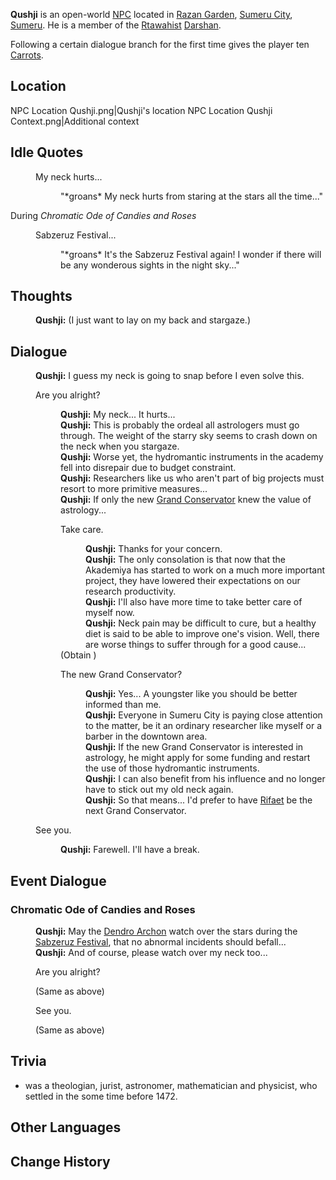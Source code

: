 {{Meta
<!-- Remove this template after adding the missing info -->
|missing_NPC_profile  = yes
}}
{{Character Infobox
|type             = Open-World NPC
|image            = NPC Qushji.png
|region           = Sumeru
|location         = Sumeru
|affiliation      = Rtawahist
|title            = Researcher
|voiceEN          = 
|voiceCN          = 
|voiceJP          = 
|dialoguereward   = {{Card|Carrot|10}}
}}
'''Qushji''' is an open-world [[NPC]] located in [[Razan Garden]], [[Sumeru City]], [[Sumeru]]. He is a member of the [[Rtawahist]] [[Darshan]].

Following a certain dialogue branch for the first time gives the player ten [[Carrot]]s.

==Location==
<gallery>
NPC Location Qushji.png|Qushji's location
NPC Location Qushji Context.png|Additional context
</gallery>
<!--
==Profile==
<!~~ Detailed story/lore information goes here. ~~>
''(To be added.)''

===Appearance===
<!~~ Keep appearance section short and concise. Limit to 2 paragraphs with 3-4 sentences each. ~~>
''(To be added.)''

==Quests and Events==
{{Quests and Events}}
-->
==Idle Quotes==
{{Dialogue Start}}
:{{DIcon|Idle}} My neck hurts...
::{{A|VO Qushji 01.ogg}} "*groans* My neck hurts from staring at the stars all the time..."
{{Dialogue End}}

;During ''Chromatic Ode of Candies and Roses''
{{Dialogue Start}}
:{{DIcon|Idle}} Sabzeruz Festival...
::{{A|VO Qushji Chromatic Ode of Candies and Roses 01.ogg}} "*groans* It's the Sabzeruz Festival again! I wonder if there will be any wonderous sights in the night sky..."
{{Dialogue End}}

==Thoughts==
{{All Schemes to Know Explanation|name=Qushji}}
{{Dialogue Start}}
:{{A|VO Qushji All Schemes to Know 01.ogg}} '''Qushji:''' (I just want to lay on my back and stargaze.)
{{Dialogue End}}

==Dialogue==
{{Dialogue Start}}
:'''Qushji:''' I guess my neck is going to snap before I even solve this.
:{{DIcon}} Are you alright?
::'''Qushji:''' My neck... It hurts...
::'''Qushji:''' This is probably the ordeal all astrologers must go through. The weight of the starry sky seems to crash down on the neck when you stargaze.
::'''Qushji:''' Worse yet, the hydromantic instruments in the academy fell into disrepair due to budget constraint.
::'''Qushji:''' Researchers like us who aren't part of big projects must resort to more primitive measures...
::'''Qushji:''' If only the new [[Grand Conservator]] knew the value of astrology...
::{{DIcon|Reward}} Take care.
:::'''Qushji:''' Thanks for your concern.
:::'''Qushji:''' The only consolation is that now that the Akademiya has started to work on a much more important project, they have lowered their expectations on our research productivity.
:::'''Qushji:''' I'll also have more time to take better care of myself now.
:::'''Qushji:''' Neck pain may be difficult to cure, but a healthy diet is said to be able to improve one's vision. Well, there are worse things to suffer through for a good cause...
::;(Obtain {{Item|Carrot|20|x=10}})
::{{DIcon}} The new Grand Conservator?
:::'''Qushji:''' Yes... A youngster like you should be better informed than me.
:::'''Qushji:''' Everyone in Sumeru City is paying close attention to the matter, be it an ordinary researcher like myself or a barber in the downtown area.
:::'''Qushji:''' If the new Grand Conservator is interested in astrology, he might apply for some funding and restart the use of those hydromantic instruments.
:::'''Qushji:''' I can also benefit from his influence and no longer have to stick out my old neck again.
:::'''Qushji:''' So that means... I'd prefer to have [[Rifaet]] be the next Grand Conservator.
:{{DIcon}} See you.
::'''Qushji:''' Farewell. I'll have a break.
{{Dialogue End}}

==Event Dialogue==
===Chromatic Ode of Candies and Roses===
{{Dialogue Start}}
:'''Qushji:''' May the [[Dendro Archon]] watch over the stars during the [[Sabzeruz Festival]], that no abnormal incidents should befall...
:'''Qushji:''' And of course, please watch over my neck too...
:{{DIcon}} Are you alright?
:;(Same as above)
:{{DIcon}} See you.
:;(Same as above)
{{Dialogue End}}

==Trivia==
*{{w|Ali Qushji}} was a {{w|Timurid Empire|Timurid}} theologian, jurist, astronomer, mathematician and physicist, who settled in the {{w|Ottoman Empire}} some time before 1472.

==Other Languages==
{{Other Languages
|default_hidden = 1
|en      = Qushji
|zhs     = 库什基
|zhs_rm  = Kùshíjī
|zht     = 庫什基
|zht_rm  = Kùshíjī
|ja      = クシュジ
|ja_rm   = Kushuji
|ko      = 쿠시지
|es      = Qushji
|fr      = Qushji
|ru      = Кушдзи
|th      = Qushji
|vi      = Qushji
|de      = Qushji
|id      = Qushji
|pt      = Qushji
|tr      = Qushji
|it      = Qushji
}}

==Change History==
{{Change History|3.0}}
<!--
==References==
{{Reflist}}
-->